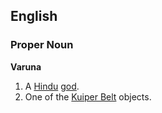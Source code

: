 {{wikipedia}}
==English== <!-- I'd imagine its also every latin-character using language out there -->
===Proper Noun===
'''Varuna'''
#A [[Hindu]] [[god]].
#One of the [[Kuiper Belt]] objects.
